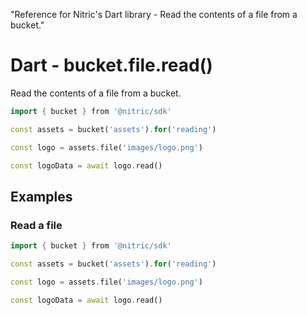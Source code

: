   "Reference for Nitric's Dart library - Read the contents of a file from a bucket."

# Dart - bucket.file.read()

Read the contents of a file from a bucket.

```dart
import { bucket } from '@nitric/sdk'

const assets = bucket('assets').for('reading')

const logo = assets.file('images/logo.png')

const logoData = await logo.read()
```

## Examples

### Read a file

```dart
import { bucket } from '@nitric/sdk'

const assets = bucket('assets').for('reading')

const logo = assets.file('images/logo.png')

const logoData = await logo.read()
```
